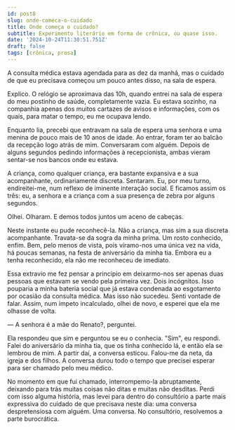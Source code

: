 ```yaml
---
id: post8
slug: onde-comeca-o-cuidado
title: Onde começa o cuidado?
subtitle: Experimento literário em forma de crônica, ou quase isso.
date: '2024-10-24T11:30:51.751Z'
draft: false
tags: [crônica, prosa]
---
```


A consulta médica estava agendada para as dez da manhã, mas o cuidado de que eu precisava
começou um pouco antes disso, na sala de espera. 

Explico. O relógio se aproximava das 10h, 
quando entrei na sala de espera do meu postinho de saúde, completamente vazia.
Eu estava sozinho, na companhia apenas dos muitos cartazes de avisos e informações,
com os quais, para matar o tempo, eu me ocupava lendo. 

Enquanto lia, precebi que entravam na sala de espera uma senhora
e uma menina de pouco mais de 10 anos
de idade. Ao entrar, foram ter ao balcão da recepção logo
atrás de mim. Conversaram com alguém. 
Depois de alguns segundos pedindo informações à recepcionista,
ambas vieram sentar-se nos bancos onde eu estava. 

A criança, como qualquer criança, era bastante expansiva e a sua acompanhante, 
ordinariamente discreta. Sentaram. Eu, por meu turno, endireitei-me,
num reflexo de iminente interação social.
E ficamos assim os três: eu, a senhora e a criança com a sua presença de zebra
por alguns segundos. 

Olhei. Olharam. E demos todos juntos um aceno de cabeças.

Neste instante eu pude reconhecê-la. 
Não a criança, mas sim a sua discreta acompanhante. Travata-se da sogra da minha prima.
Um rosto conhecido, enfim. Bem, pelo menos de vista, pois víramo-nos uma única
vez na vida, há poucas semanas, na festa de aniversário da minha tia. Embora eu
a tenha reconhecido, ela não me reconheceu de imediato.

Essa extravio me fez pensar a princípio em deixarmo-nos ser apenas duas
pessoas que estavam se vendo pela primeira vez. Dois incógnitos. 
Isso pouparia a minha bateria social que já estava condenada ao esgotamento 
por ocasião da consulta médica. Mas isso não sucedeu. Senti vontade de falar.
Assim, num ímpeto incalculado, olhei de novo, 
e esperei que ela me olhasse de volta.

— A senhora é a mãe do Renato?, perguntei.
 
Ela respondeu que sim e perguntou se eu o conhecia. "Sim", eu respondi. Falei
do aniversário da minha tia, que os tinha conhecido lá, e então ela se lembrou de mim. 
A partir daí, a conversa esticou. Falou-me da neta, da igreja e dos filhos.
A conversa durou todo o tempo que precisei esperar para ser chamado pelo meu médico.

No momento em que fui chamado, interrompemo-la abruptamente, 
deixando para trás muitas coisas não ditas e muitas não desditas. 
Perdi com isso alguma história, mas levei para dentro do consultório a parte mais expressiva
do cuidado de que precisava neste dia: uma conversa despretensiosa com alguém. 
Uma conversa. No consultório, resolvemos a parte burocrática.